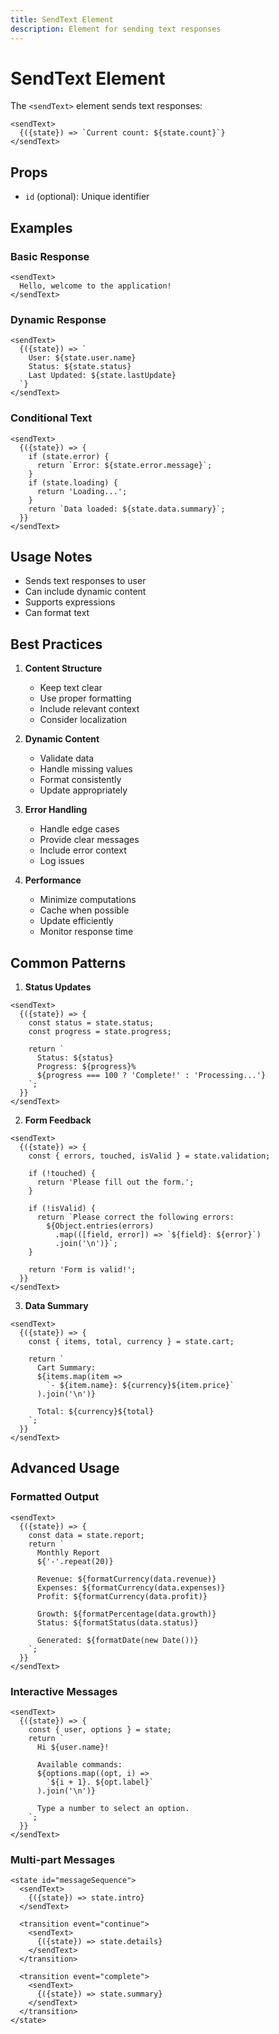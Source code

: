 ```yaml
---
title: SendText Element
description: Element for sending text responses
---
```


# SendText Element

The `<sendText>` element sends text responses:

```mdx
<sendText>
  {({state}) => `Current count: ${state.count}`}
</sendText>
```

## Props

- `id` (optional): Unique identifier

## Examples

### Basic Response

```mdx
<sendText>
  Hello, welcome to the application!
</sendText>
```

### Dynamic Response

```mdx
<sendText>
  {({state}) => `
    User: ${state.user.name}
    Status: ${state.status}
    Last Updated: ${state.lastUpdate}
  `}
</sendText>
```

### Conditional Text

```mdx
<sendText>
  {({state}) => {
    if (state.error) {
      return `Error: ${state.error.message}`;
    }
    if (state.loading) {
      return 'Loading...';
    }
    return `Data loaded: ${state.data.summary}`;
  }}
</sendText>
```

## Usage Notes

- Sends text responses to user
- Can include dynamic content
- Supports expressions
- Can format text

## Best Practices

1. **Content Structure**
   - Keep text clear
   - Use proper formatting
   - Include relevant context
   - Consider localization

2. **Dynamic Content**
   - Validate data
   - Handle missing values
   - Format consistently
   - Update appropriately

3. **Error Handling**
   - Handle edge cases
   - Provide clear messages
   - Include error context
   - Log issues

4. **Performance**
   - Minimize computations
   - Cache when possible
   - Update efficiently
   - Monitor response time

## Common Patterns

1. **Status Updates**
```mdx
<sendText>
  {({state}) => {
    const status = state.status;
    const progress = state.progress;
    
    return `
      Status: ${status}
      Progress: ${progress}%
      ${progress === 100 ? 'Complete!' : 'Processing...'}
    `;
  }}
</sendText>
```

2. **Form Feedback**
```mdx
<sendText>
  {({state}) => {
    const { errors, touched, isValid } = state.validation;
    
    if (!touched) {
      return 'Please fill out the form.';
    }
    
    if (!isValid) {
      return `Please correct the following errors:
        ${Object.entries(errors)
          .map(([field, error]) => `${field}: ${error}`)
          .join('\n')}`;
    }
    
    return 'Form is valid!';
  }}
</sendText>
```

3. **Data Summary**
```mdx
<sendText>
  {({state}) => {
    const { items, total, currency } = state.cart;
    
    return `
      Cart Summary:
      ${items.map(item => 
        `- ${item.name}: ${currency}${item.price}`
      ).join('\n')}
      
      Total: ${currency}${total}
    `;
  }}
</sendText>
```

## Advanced Usage

### Formatted Output

```mdx
<sendText>
  {({state}) => {
    const data = state.report;
    return `
      Monthly Report
      ${'-'.repeat(20)}
      
      Revenue: ${formatCurrency(data.revenue)}
      Expenses: ${formatCurrency(data.expenses)}
      Profit: ${formatCurrency(data.profit)}
      
      Growth: ${formatPercentage(data.growth)}
      Status: ${formatStatus(data.status)}
      
      Generated: ${formatDate(new Date())}
    `;
  }}
</sendText>
```

### Interactive Messages

```mdx
<sendText>
  {({state}) => {
    const { user, options } = state;
    return `
      Hi ${user.name}!
      
      Available commands:
      ${options.map((opt, i) => 
        `${i + 1}. ${opt.label}`
      ).join('\n')}
      
      Type a number to select an option.
    `;
  }}
</sendText>
```

### Multi-part Messages

```mdx
<state id="messageSequence">
  <sendText>
    {({state}) => state.intro}
  </sendText>
  
  <transition event="continue">
    <sendText>
      {({state}) => state.details}
    </sendText>
  </transition>
  
  <transition event="complete">
    <sendText>
      {({state}) => state.summary}
    </sendText>
  </transition>
</state>
